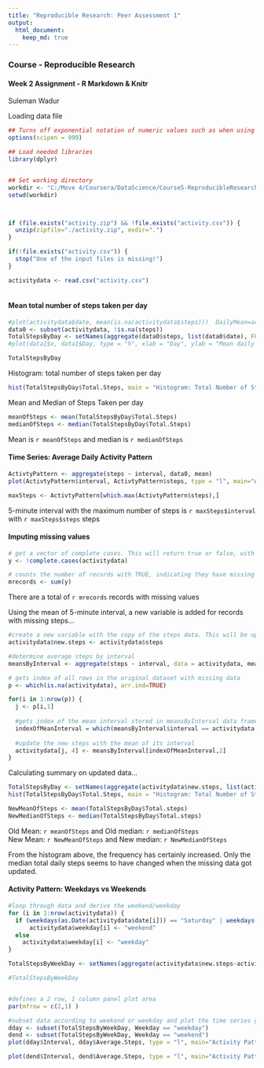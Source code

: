 ---
title: "Reproducible Research: Peer Assessment 1"
output: 
  html_document:
    keep_md: true
---

### Course - Reproducible Research
#### Week 2 Assignment - R Markdown & Knitr
Suleman Wadur 


Loading data file 
```{r Load_data, echo=TRUE}
## Turns off exponential notation of numeric values such as when using the mean function
options(scipen = 999)

## Load needed libraries
library(dplyr)


## Set working directory
workdir <- "C:/Move 4/Coursera/DataScience/Course5-ReproducibleResearch/Week2/Assignment/RepData_PeerAssessment1"
setwd(workdir)



if (file.exists("activity.zip") && !file.exists("activity.csv")) {
  unzip(zipfile="./activity.zip", exdir=".")
}

if(!file.exists("activity.csv")) {
  stop("One of the input files is missing!")
}

activitydata <- read.csv("activity.csv")
  
```
  
  
  
#### Mean total number of steps taken per day
```{r TotalSteps}
#plot(activitydata$date, mean(is.na(activitydata$steps)))  DailyMean=activitydata$steps
data0 <- subset(activitydata, !is.na(steps))
TotalStepsByDay <- setNames(aggregate(data0$steps, list(data0$date), FUN=sum), c("Day", "Total.Steps"))
#plot(data1$x, data1$Day, type = "h", xlab = "Day", ylab = "Mean daily steps", main = "Average total steps per day")

TotalStepsByDay
```
  
Histogram: total number of steps taken per day
```{r HistogramTotalSteps}
hist(TotalStepsByDay$Total.Steps, main = "Histogram: Total Number of Steps per Day", col = "lightblue", xlab = "Total Steps per day" )
```

Mean and Median of Steps Taken per day
```{r MeanMediaSteps}
meanOfSteps <- mean(TotalStepsByDay$Total.Steps)
medianOfSteps <- median(TotalStepsByDay$Total.Steps)
```
Mean is `r meanOfSteps` and median is `r medianOfSteps`  
  
  
#### Time Series: Average Daily Activity Pattern
```{r AverageDailyActivityPattern}
ActivtyPattern <- aggregate(steps ~ interval, data0, mean)
plot(ActivtyPattern$interval, ActivtyPattern$steps, type = "l", main="Average Daily Activity Pattern", ylab = "Average Daily Steps", xlab = "5-minute Interval")

maxSteps <- ActivtyPattern[which.max(ActivtyPattern$steps),]

```
5-minute interval with the maximum number of steps is `r maxSteps$interval` with `r maxSteps$steps` steps



#### Imputing missing values
```{r MIssingValues}
# get a vector of complete cases. This will return true or false, with rows having missing values as TRUE
y <- !complete.cases(activitydata)

# counts the number of records with TRUE, indicating they have missing records.
mrecords <- sum(y)
```
There are a total of `r mrecords` records with missing values
  
  
Using the mean of 5-minute interval, a new variable is added for records with missing steps...
```{r newData}
#create a new variable with the copy of the steps data. This will be updated in the function below
activitydata$new.steps <- activitydata$steps

#determine average steps by interval
meansByInterval <- aggregate(steps ~ interval, data = activitydata, mean)

# gets index of all rows in the original dataset with missing data
p <- which(is.na(activitydata), arr.ind=TRUE)

for(i in 1:nrow(p)) {
  j <- p[i,1]
  
  #gets index of the mean interval stored in meansByInterval data frame
  indexOfMeanInterval = which(meansByInterval$interval == activitydata[i,3])
  
  #update the new steps with the mean of its interval
  activitydata[j, 4] <- meansByInterval[indexOfMeanInterval,2]
}
```


Calculating summary on updated data...
```{r HistogramStepsUpdated}
TotalStepsByDay <- setNames(aggregate(activitydata$new.steps, list(activitydata$date), FUN=sum), c("Day", "Total.Steps"))
hist(TotalStepsByDay$Total.Steps, main = "Histogram: Total Number of Steps per Day: Missing Data corrected", col = "lightblue", xlab = "Total Steps per day" )
```

```{r MeanMediaStepsUpdated}
NewMeanOfSteps <- mean(TotalStepsByDay$Total.steps)
NewMedianOfSteps <- median(TotalStepsByDay$Total.steps)
```
Old Mean: `r meanOfSteps` and Old median: `r medianOfSteps`  
New Mean: `r NewMeanOfSteps` and New median: `r NewMedianOfSteps`  

From the histogram above, the frequency has certainly increased. Only the median total daily steps seems to have changed when the missing data got updated.  


#### Activity Pattern: Weekdays vs Weekends
```{r WeekDayPattern, fig.height=10}
#loop through data and derive the weekend/weekday
for (i in 1:nrow(activitydata)) {
  if (weekdays(as.Date(activitydata$date[i])) == "Saturday" | weekdays(as.Date(activitydata$date[i])) == "Sunday")
      activitydata$weekday[i] <- "weekend"
  else
    activitydata$weekday[i] <- "weekday"
}

TotalStepsByWeekDay <- setNames(aggregate(activitydata$new.steps~activitydata$weekday+activitydata$interval, list(activitydata$weekday), FUN=mean), c("Weekday", "Interval", "Average.Steps"))

#TotalStepsByWeekDay


#defines a 2 row, 1 column panel plot area
par(mfrow = c(2,1) )

#subset data according to weekend or weekday and plot the time series graph
dday <- subset(TotalStepsByWeekDay, Weekday == "weekday")
dend <- subset(TotalStepsByWeekDay, Weekday == "weekend")
plot(dday$Interval, dday$Average.Steps, type = "l", main="Activity Pattern - Weekday", ylab = "Average number of Steps", xlab = "5-minute Interval", col = "lightblue" )

plot(dend$Interval, dend$Average.Steps, type = "l", main="Activity Pattern - weekend", ylab = "Average number of Steps", xlab = "5-minute Interval", col = "lightblue")
```

